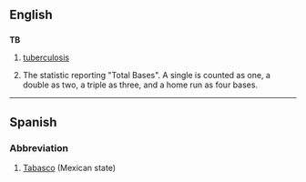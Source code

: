==English==
==={{initialism}}===
'''TB'''
# [[tuberculosis]]
#{{baseball}} The statistic reporting "Total Bases".  A single is counted as one, a double as two, a triple as three, and a home run as four bases.

----

==Spanish==
===Abbreviation===
#[[Tabasco]] (Mexican state)